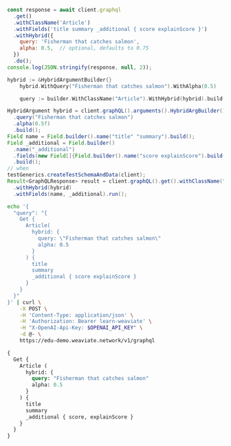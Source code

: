 

<Tabs groupId="languages">
<TabItem value="py" label="Python Client v4">
  <FilteredTextBlock
    text={PyCode}
    startMarker="START GraphQLHybridSearch"
    endMarker="END GraphQLHybridSearch"
    language="py"
  />
</TabItem>
<TabItem value="js" label="JS/TS Client v2">

```js
const response = await client.graphql
  .get()
  .withClassName('Article')
  .withFields('title summary _additional { score explainScore }')
  .withHybrid({
    query: 'Fisherman that catches salmon',
    alpha: 0.5,  // optional, defaults to 0.75
  })
  .do();
console.log(JSON.stringify(response, null, 2));
```

</TabItem>
<TabItem value="go" label="Go">

```go
hybrid := &HybridArgumentBuilder{}
	hybrid.WithQuery("Fisherman that catches salmon").WithAlpha(0.5)

	query := builder.WithClassName("Article").WithHybrid(hybrid).build()

```

</TabItem>
<TabItem value="java" label="Java">

```java
HybridArgument hybrid = client.graphQL().arguments().HybridArgBuilder()
  .query("Fisherman that catches salmon")
  .alpha(0.5f)
  .build();
Field name = Field.builder().name("title" "summary").build();
Field _additional = Field.builder()
  .name("_additional")
  .fields(new Field[]{Field.builder().name("score explainScore").build()})
  .build();
// when
testGenerics.createTestSchemaAndData(client);
Result<GraphQLResponse> result = client.graphQL().get().withClassName("Article")
  .withHybrid(hybrid)
  .withFields(name, _additional).run();

```

</TabItem>
<TabItem value="curl" label="Curl">

```bash
echo '{
  "query": "{
    Get {
      Article(
        hybrid: {
          query: \"Fisherman that catches salmon\"
          alpha: 0.5
        }
      ) {
        title
        summary
        _additional { score explainScore }
      }
    }
  }"
}' | curl \
    -X POST \
    -H 'Content-Type: application/json' \
    -H 'Authorization: Bearer learn-weaviate' \
    -H "X-OpenAI-Api-Key: $OPENAI_API_KEY" \
    -d @- \
    https://edu-demo.weaviate.network/v1/graphql
```

</TabItem>
<TabItem value="graphql" label="GraphQL">

```graphql
{
  Get {
    Article (
      hybrid: {
        query: "Fisherman that catches salmon"
        alpha: 0.5
      }
    ) {
      title
      summary
      _additional { score, explainScore }
    }
  }
}

```

</TabItem>
</Tabs>
